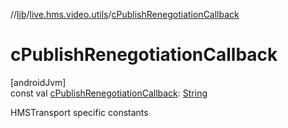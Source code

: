 //[lib](/api-reference/android/v2/home/content)/[live.hms.video.utils](index)/[cPublishRenegotiationCallback](c-publish-renegotiation-callback)

# cPublishRenegotiationCallback

[androidJvm]\
const val [cPublishRenegotiationCallback](c-publish-renegotiation-callback): [String](https://kotlinlang.org/api/latest/jvm/stdlib/kotlin/-string/index.html)

HMSTransport specific constants
